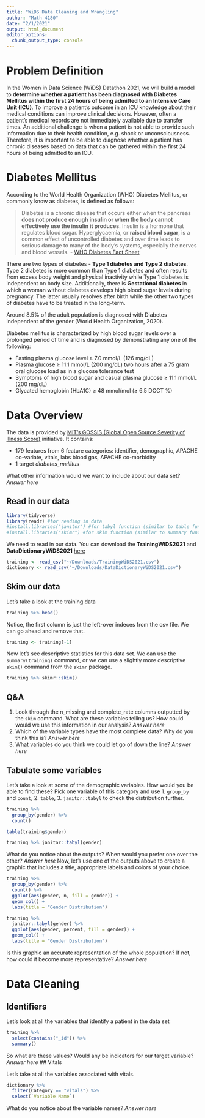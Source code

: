 ```yaml
---
title: "WiDS Data Cleaning and Wrangling"
author: "Math 4180"
date: "2/1/2021"
output: html_document
editor_options: 
  chunk_output_type: console
---
```

# Problem Definition 

In the Women in Data Science (WiDS) Datathon 2021, we will build a model to **determine whether a patient has been diagnosed with Diabetes Mellitus within the first 24 hours of being admitted to an Intensive Care Unit (ICU)**. To improve a patient's outcome in an ICU knowledge about their medical conditions can improve clinical decisions. However, often a patient's medical records are not immediately available due to transfer times. An additional challenge is when a patient is not able to provide such information due to their health condition, e.g. shock or unconsciousness. Therefore, it is important to be able to diagnose whether a patient has chronic diseases based on data that can be gathered within the first 24 hours of being admitted to an ICU.

# Diabetes Mellitus

According to the World Health Organization (WHO) Diabetes Mellitus, or commonly know as diabetes, is defined as follows:

> Diabetes is a chronic disease that occurs either when the pancreas **does not produce enough insulin or when the body cannot effectively use the insulin it produces**. Insulin is a hormone that regulates blood sugar. Hyperglycaemia, or **raised blood sugar**, is a common effect of uncontrolled diabetes and over time leads to serious damage to many of the body's systems, especially the nerves and blood vessels. - [WHO Diabetes Fact Sheet](https://www.who.int/news-room/fact-sheets/detail/diabetes)

There are two types of diabetes - **Type 1 diabetes and Type 2 diabetes**. Type 2 diabetes is more common than Type 1 diabetes and often results from excess body weight and physical inactivity while Type 1 diabetes is independent on body size. Additionally, there is **Gestational diabetes** in which a woman without diabetes develops high blood sugar levels during pregnancy. The latter usually resolves after birth while the other two types of diabetes have to be treated in the long-term.

Around 8.5% of the adult population is diagnosed with Diabetes independent of the gender (World Health Organization, 2020).

Diabetes mellitus is characterized by high blood sugar levels over a prolonged period of time and is diagnosed by demonstrating any one of the following:

- Fasting plasma glucose level ≥ 7.0 mmol/L (126 mg/dL)
- Plasma glucose ≥ 11.1 mmol/L (200 mg/dL) two hours after a 75 gram oral glucose load as in a glucose tolerance test
- Symptoms of high blood sugar and casual plasma glucose ≥ 11.1 mmol/L (200 mg/dL)
- Glycated hemoglobin (HbA1C) ≥ 48 mmol/mol (≥ 6.5 DCCT %)

# Data Overview
The data is provided by [MIT's GOSSIS (Global Open Source Severity of Illness Score)](https://gossis.mit.edu/) initiative. It contains:

- 179 features from 6 feature categories: identifier, demographic, APACHE co-variate, vitals, labs blood gas, APACHE co-morbidity
- 1 target *diabetes_mellitus*

What other information would we want to include about our data set?
*Answer here*

## Read in our data

```r
library(tidyverse)
library(readr) #for reading in data
#install.libraries("janitor") #for tabyl function (similar to table function)
#install.libraries("skimr") #for skim function (similar to summary function)
```


We need to read in our data. You can download the **TrainingWiDS2021** and **DataDictionaryWiDS2021** [here](https://www.kaggle.com/c/widsdatathon2021/data)
```r
training <- read_csv("~/Downloads/TrainingWiDS2021.csv")
dictionary <- read_csv("~/Downloads/DataDictionaryWiDS2021.csv")
```

## Skim our data
Let's take a look at the training data
```r
training %>% head()
```

Notice, the first column is just the left-over indeces from the csv file. We can go ahead and remove that.
```r
training <- training[-1]
```

Now let's see descriptive statistics for this data set. We can use the `summary(training)` command, or we can use a slightly more descriptive `skim()` command from the `skimr` package. 
```r
training %>% skimr::skim()
```

## Q&A
1. Look through the n_missing and complete_rate columns outputted by the `skim` command. What are these variables telling us? How could would we use this information in our analysis? 
*Answer here*
2. Which of the variable types have the most complete data? Why do you think this is?
*Answer here*
3. What variables do you think we could let go of down the line? 
*Answer here*

## Tabulate some variables

Let's take a look at some of the demographic variables. How would you be able to find these? Pick one variable of this category and use 1. `group_by` and `count`, 2. `table`, 3. `janitor::tabyl` to check the distribution further. 

```r
training %>%
  group_by(gender) %>%
  count()

table(training$gender)

training %>% janitor::tabyl(gender)
```

What do you notice about the outputs? When would you prefer one over the other?
*Answer here*
Now, let's use one of the outputs above to create a graphic that includes a title, appropriate labels and colors of your choice. 

```r
training %>%
  group_by(gender) %>%
  count() %>%
  ggplot(aes(gender, n, fill = gender)) +
  geom_col() +
  labs(title = "Gender Distribution")
```

```r
training %>% 
  janitor::tabyl(gender) %>%
  ggplot(aes(gender, percent, fill = gender)) +
  geom_col() +
  labs(title = "Gender Distribution")
```

Is this graphic an accurate representation of the whole population? If not, how could it become more representative?
*Answer here*

# Data Cleaning

## Identifiers

Let's look at all the variables that identify a patient in the data set

```r
training %>%
  select(contains("_id")) %>%
  summary()
```

So what are these values? Would any be indicators for our target variable?
*Answer here*
## Vitals

Let's take at all the variables associated with vitals. 
```r
dictionary %>%
  filter(Category == "vitals") %>%
  select(`Variable Name`)
```
What do you notice about the variable names? 
*Answer here*


